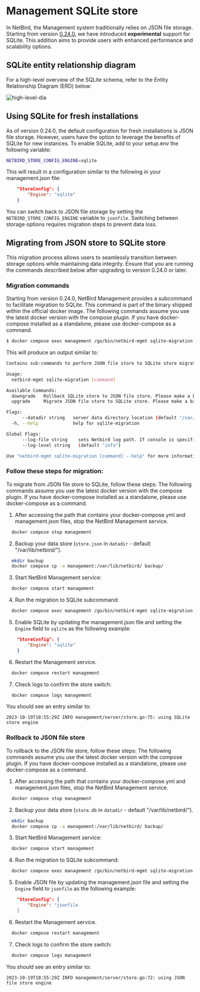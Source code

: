# Management SQLite store

In NetBird, the Management system traditionally relies on JSON file storage.
Starting from version [0.24.0](https://github.com/netbirdio/netbird/releases/tag/v0.24.0), we have introduced **experimental** support for SQLite.
This addition aims to provide users with enhanced performance and scalability options.

## SQLite entity relationship diagram

For a high-level overview of the SQLite schema, refer to the Entity Relationship Diagram (ERD) below:

<p>
    <img src="/docs-static/img/selfhosted/sqlite-erd.png" alt="high-level-dia" className="imagewrapper"/>
</p>

## Using SQLite for fresh installations

As of version 0.24.0, the default configuration for fresh installations is JSON file storage. 
However, users have the option to leverage the benefits of SQLite for new instances. 
To enable SQLite, add to your setup.env the following variable:
```bash
NETBIRD_STORE_CONFIG_ENGINE=sqlite
```
This will result in a configuration similar to the following in your management.json file:
```json
    "StoreConfig": {
        "Engine": "sqlite"
    }
```
You can switch back to JSON file storage by setting the `NETBIRD_STORE_CONFIG_ENGINE` variable to `jsonfile`.
<Note>
    Switching between storage options requires migration steps to prevent data loss.
</Note>

## Migrating from JSON store to SQLite store
This migration process allows users to seamlessly transition between storage options while maintaining data integrity.
Ensure that you are running the commands described below after upgrading to version 0.24.0 or later.

### Migration commands

Starting from version 0.24.0, NetBird Management provides a subcommand to facilitate migration to SQLite. This command is part of the binary shipped within the official docker image.
<Note>
    The following commands assume you use the latest docker version with the compose plugin. If you have docker-compose installed as a standalone, please use docker-compose as a command.
</Note>
```bash
$ docker compose exec management /go/bin/netbird-mgmt sqlite-migration
```
This will produce an output similar to:
```bash
Contains sub-commands to perform JSON file store to SQLite store migration and rollback

Usage:
  netbird-mgmt sqlite-migration [command]

Available Commands:
  downgrade   Rollback SQLite store to JSON file store. Please make a backup of the SQLite file before running this command.
  upgrade     Migrate JSON file store to SQLite store. Please make a backup of the JSON file before running this command.

Flags:
      --datadir string   server data directory location (default "/var/lib/netbird/")
  -h, --help             help for sqlite-migration

Global Flags:
      --log-file string    sets Netbird log path. If console is specified the the log will be output to stdout (default "/var/log/netbird/management.log")
      --log-level string   (default "info")

Use "netbird-mgmt sqlite-migration [command] --help" for more information about a command.
```

### Follow these steps for migration:
To migrate from JSON file store to SQLite, follow these steps:
<Note>
    The following commands assume you use the latest docker version with the compose plugin. If you have docker-compose installed as a standalone, please use docker-compose as a command.
</Note>
1. After accessing the path that contains your docker-compose.yml and management.json files, stop the NetBird Management service.
```bash
  docker compose stop management
```
2. Backup your data store (`store.json` in `datadir` - default "/var/lib/netbird/").
```bash
  mkdir backup
  docker compose cp -a management:/var/lib/netbird/ backup/
```
3. Start NetBird Management service:
```bash
  docker compose start management
```
4. Run the migration to SQLite subcommand:
```bash
  docker compose exec management /go/bin/netbird-mgmt sqlite-migration upgrade --log-file console
```
5. Enable SQLite by updating the management.json file and setting the `Engine` field to `sqlite` as the following example:
```json
    "StoreConfig": {
        "Engine": "sqlite"
    }
```
6. Restart the Management service.
```bash
  docker compose restart management
```
7. Check logs to confirm the store switch:
```bash
  docker compose logs management
```
You should see an entry similar to:
```
2023-10-19T18:55:29Z INFO management/server/store.go:75: using SQLite store engine
```

### Rollback to JSON file store
To rollback to the JSON file store, follow these steps:
<Note>
    The following commands assume you use the latest docker version with the compose plugin. If you have docker-compose installed as a standalone, please use docker-compose as a command.
</Note>
1. After accessing the path that contains your docker-compose.yml and management.json files, stop the NetBird Management service.
```bash
  docker compose stop management
```
2. Backup your data store (`store.db` in `datadir` - default "/var/lib/netbird/").
```bash
  mkdir backup
  docker compose cp -a management:/var/lib/netbird/ backup/
```
3. Start NetBird Management service:
```bash
  docker compose start management
```
4. Run the migration to SQLite subcommand:
```bash
  docker compose exec management /go/bin/netbird-mgmt sqlite-migration downgrade --log-file console
```
5. Enable JSON file by updating the management.json file and setting the `Engine` field to `jsonfile` as the following example:
```json
    "StoreConfig": {
        "Engine": "jsonfile
    }
```
6. Restart the Management service.
```bash
  docker compose restart management
```
7. Check logs to confirm the store switch:
```bash
  docker compose logs management
```
You should see an entry similar to:
```
2023-10-19T18:55:29Z INFO management/server/store.go:72: using JSON file store engine
```